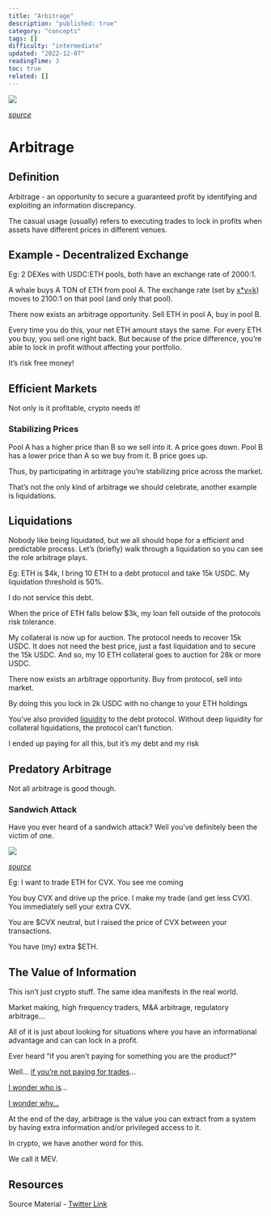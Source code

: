 ```yaml
---
title: "Arbitrage"
description: "published: true"
category: "concepts"
tags: []
difficulty: "intermediate"
updated: "2022-12-07"
readingTime: 3
toc: true
related: []
---
```


![](/images/arbitrage-banner.jpeg)

[*source*](https://pixelplex.io/blog/crypto-arbitrage-trading/)

# Arbitrage

## Definition

Arbitrage - an opportunity to secure a guaranteed profit by identifying and exploiting an information discrepancy. 

The casual usage (usually) refers to executing trades to lock in profits when assets have different prices in different venues.

## Example - Decentralized Exchange

Eg: 2 DEXes with USDC:ETH pools, both have an exchange rate of 2000:1. 

A whale buys A TON of ETH from pool A. The exchange rate (set by [x\*y=k](https://medium.com/phoenix-finance/understanding-the-xyk-model-of-pooled-liquidity-7340fdc20d9c)) moves to 2100:1 on that pool (and only that pool).

There now exists an arbitrage opportunity. Sell ETH in pool A, buy in pool B.

Every time you do this, your net ETH amount stays the same. For every ETH you buy, you sell one right back. But because of the price difference, you’re able to lock in profit without affecting your portfolio. 

It’s risk free money!

## Efficient Markets

Not only is it profitable, crypto needs it! 

### Stabilizing Prices

Pool A has a higher price than B so we sell into it. A price goes down. Pool B has a lower price than A so we buy from it. B price goes up. 

Thus, by participating in arbitrage you’re stabilizing price across the market.

That’s not the only kind of arbitrage we should celebrate, another example is liquidations. 

## Liquidations

Nobody like being liquidated, but we all should hope for a efficient and predictable process. Let’s (briefly) walk through a liquidation so you can see the role arbitrage plays.

Eg: ETH is $4k, I bring 10 ETH to a debt protocol and take 15k USDC. My liquidation threshold is 50%. 

I do not service this debt. 

When the price of ETH falls below $3k, my loan fell outside of the protocols risk tolerance. 

My collateral is now up for auction. The protocol needs to recover 15k USDC. It does not need the best price, just a fast liquidation and to secure the 15k USDC. And so, my 10 ETH collateral goes to auction for 28k or more USDC. 

There now exists an arbitrage opportunity. Buy from protocol, sell into market.

By doing this you lock in 2k USDC with no change to your ETH holdings 

You’ve also provided [liquidity](/concepts/liquidity) to the debt protocol. Without deep liquidity for collateral liquidations, the protocol can’t function.

I ended up paying for all this, but it’s my debt and my risk

## Predatory Arbitrage

Not all arbitrage is good though. 

### Sandwich Attack

Have you ever heard of a sandwich attack? Well you’ve definitely been the victim of one.

![](/images/arbitrage-sandwich.png)

[*source*](https://twitter.com/Evan_ss6/status/1363930050912006147)

Eg: I want to trade ETH for CVX. You see me coming

You buy CVX and drive up the price. I make my trade (and get less CVX). You immediately sell your extra CVX.

You are $CVX neutral, but I raised the price of CVX between your transactions. 

You have (my) extra $ETH.

## The Value of Information

This isn’t just crypto stuff. The same idea manifests in the real world.

Market making, high frequency traders, M&A arbitrage, regulatory arbitrage…

All of it is just about looking for situations where you have an informational advantage and can can lock in a profit.

Ever heard “if you aren’t paying for something you are the product?”

Well… [if you’re not paying for trades](https://money.usnews.com/investing/portfolio-management/articles/brokers-that-offer-commission-free-trading)…

[I wonder who is](https://en.wikipedia.org/wiki/Citadel_LLC)…

[I wonder why…](https://www.investopedia.com/terms/p/paymentoforderflow.asp)

At the end of the day, arbitrage is the value you can extract from a system by having extra information and/or privileged access to it. 

In crypto, we have another word for this. 

We call it MEV.

## Resources

Source Material - [Twitter Link](https://twitter.com/logarithmicrex/status/1527676772149362688)

